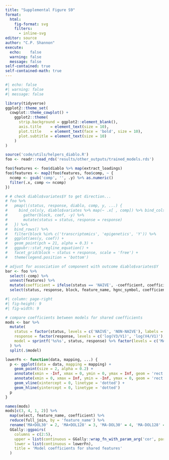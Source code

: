 ```yaml
---
title: "Supplemental Figure S9"
format:
  html:
    fig-format: svg
    filters:
      - inline-svg
editor: source
author: "C.P. Shannon"
execute:
  echo:    false
  warning: false
  message: false
self-contained: true
self-contained-math: true
---
```


<!-- ## Setup -->
```r
#| echo: false
#| warning: false
#| message: false

library(tidyverse)
ggplot2::theme_set(
  cowplot::theme_cowplot() + 
    ggplot2::theme(
      strip.background = ggplot2::element_blank(),
      axis.title    = element_text(size = 10),
      plot.title    = element_text(face = 'bold', size = 10),
      plot.subtitle = element_text(size = 10)
    )
)

```

<!-- ## Load models -->
```r
source('code/utils/helpers_diablo.R')
foo <- readr::read_rds('results/other_outputs/trained_models.rds')

foo$features <- foo$diablo %>% map(extract_loadings)
foo$features <- map2(foo$features, foo$comp, ~ {
  ncomp <- gsub('comp', '', .y) %>% as.numeric()
  filter(.x, comp <= ncomp)
})
```

```r
# # check diablo$variates$Y to get direction...
# foo %>%
#   pmap(\(status, response, diablo, comp, y, ...) {
#     bind_cols(y, diablo$variates %>% map(~ .x[ , comp]) %>% bind_cols()) %>%
#       gather(block, coef, -y) %>%
#       mutate(status = status, response = response)
#   }) %>%
#   bind_rows() %>%
#   filter(block %in% c('transcriptomics', 'epigenetics', 'Y')) %>% 
#   ggplot(aes(y, coef)) +
#   geom_point(pch = 21, alpha = 0.3) +
#   ggpubr::stat_regline_equation() +
#   facet_grid(block ~ status + response, scale = 'free') +
#   theme(legend.position = 'bottom')

# adjust for association of component with outcome diablo$variates$Y
bar <- foo %>%
  select(-comp) %>% 
  unnest(features) %>% 
  mutate(coefficient = ifelse(status == 'NAIVE', -coefficient, coefficient)) %>%
  select(status, response, block, feature_name, hgnc_symbol, coefficient)

```

<!-- ## Compare Model Coefficients -->
```r
#| column: page-right
#| fig-height: 9
#| fig-width: 9

# compare coefficients between models for shared coefficients
mods <- bar %>% 
  mutate(
    status = factor(status, levels = c('NAIVE', 'NON-NAIVE'), labels = c('MA-', 'MA+')),
    response = factor(response, levels = c('log(V3/V1)', 'log(V4/V1)'), labels = c('DOL30', 'DOL128')),
    model = sprintf('%s%s', status, response) %>% factor(levels = c('MA-DOL30', 'MA-DOL128', 'MA+DOL30', 'MA+DOL128')),
  ) %>% 
  split(.$model)

lowerFn <- function(data, mapping, ...) {
  p <- ggplot(data = data, mapping = mapping) +
    geom_point(size = 2, alpha = 0.2) +
    annotate(xmin = -Inf, xmax = 0, ymin = 0, ymax = Inf, geom = 'rect', fill = 'black', alpha = 0.1) +
    annotate(xmin = 0, xmax = Inf, ymin = -Inf, ymax = 0, geom = 'rect', fill = 'black', alpha = 0.1) +
    geom_vline(xintercept = 0, linetype = 'dotted') +
    geom_hline(yintercept = 0, linetype = 'dotted')
  p
}

names(mods)
mods[c(3, 4, 1, 2)] %>%
  map(select, feature_name, coefficient) %>% 
  reduce(full_join, by = 'feature_name') %>%
  rename('MA+DOL30' = 2, 'MA+DOL128' = 3, 'MA-DOL30' = 4, 'MA-DOL128' = 5) %>% 
  GGally::ggpairs(
    columns = c(2:5), 
    upper = list(continuous = GGally::wrap_fn_with_param_arg('cor', params = list(use = 'pairwise.complete.obs', method = 'spearman'))),
    lower = list(continuous = lowerFn),
    title = 'Model coefficients for shared features'
  )

```
